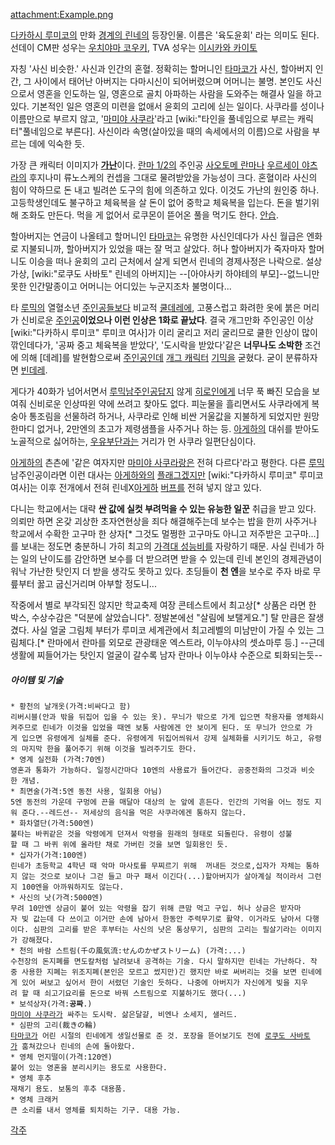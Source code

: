 attachment:Example.png


[[다카하시 루미코]]의 만화 [[경계의 린네]]의 등장인물. 이름은 '육도윤회' 라는 의미도 된다. 선데이 CM판 성우는 [[우치야마 코우키]], TVA 성우는 [[이시카와 카이토]]

자칭 '사신 비슷한.' 사신과 인간의 혼혈. 정확히는 할머니인 [[타마코]]가 사신, 할아버지 인간, 그 사이에서 태어난 아버지는 다마시신이 되어버렸으며 어머니는 불명. 본인도 사신으로서 영혼을 인도하는 일, 영혼으로 골치 아파하는 사람을 도와주는 해결사 일을 하고있다. 기본적인 일은 영혼의 미련을 없애서 윤회의 고리에 싣는 일이다. 사쿠라를 성이나 이름만으로 부르지 않고, '[[마미야 사쿠라]]'라고 [wiki:"타인을 풀네임으로 부르는 캐릭터"풀네임으로 부른다]. 사신이라 속명(살아있을 때의 속세에서의 이름)으로 사람을 부르는 데에 익숙한 듯.

가장 큰 캐릭터 이미지가 '''[[가난]]'''이다. [[란마 1/2]]의 주인공 [[사오토메 란마]]나 [[우르세이 야츠라]]의 후지나미 류노스케의 컨셉을 그대로 물려받았을 가능성이 크다. 혼혈이라 사신의 힘이 약하므로 돈 내고 빌려쓴 도구의 힘에 의존하고 있다. 이것도 가난의 원인중 하나. 고등학생인데도 불구하고 체육복을 살 돈이 없어 중학교 체육복을 입는다. 돈을 벌기위해 조화도 만든다. 먹을 게 없어서 로쿠몬이 뜯어온 풀을 먹기도 한다. [[안습]].

할아버지는 연금이 나올테고 할머니인 [[타마코]]는 유명한 사신인데다가 사신 월급은 엔화로 지불되니까, 할아버지가 있었을 때는 잘 먹고 살았다. 허나 할아버지가 죽자마자 할머니도 이승을 떠나 윤회의 고리 근처에서 살게 되면서 린네의 경제사정은 나락으로. 설상가상, [wiki:"로쿠도 사바토" 린네의 아버지]는 --[아야사키 하야테의 부모]--없느니만 못한 인간말종이고 어머니는 어디있는 누군지조차 불명이다...

타 [[루믹]]의 열혈소년 [[주인공]]들보다 비교적 [[쿨데레]]에, 고풍스럽고 화려한 옷에 붉은 머리가 신비로운 [[주인공]]'''이었으나 이런 인상은 1화로 끝났다'''. 결국 개그만화 주인공인 이상 [wiki:"다카하시 루미코" 루미코 여사]가 이리 굴리고 저리 굴리므로 쿨한 인상이 많이 깎인데다가, '공짜 중고 체육복을 받았다', '도시락을 받았다'같은 '''너무나도 소박한''' 조건에 의해 [데레]를 발현함으로써 [[주인공]]인데 [[개그 캐릭터]] [[기믹]]을 굳혔다. 굳이 분류하자면 [[빈데레]].

게다가 40화가 넘어서면서 [[루믹]]남주인공답지 않게 [[히로인]]에게 너무 푹 빠진 모습을 보여줘 신비로운 인상따윈 약에 쓰려고 찾아도 없다. 피눈물을 흘리면서도 사쿠라에게 복숭아 통조림을 선물하려 하거나, 사쿠라로 인해 비싼 거울값을 지불하게 되었지만 원망 한마디 없거나, 2만엔의 초고가 제령샘플을 사주거나 하는 등. [[아게하]]의 대쉬를 받아도 노골적으로 싫어하는, [[우유부단]]과는 거리가 먼 사쿠라 일편단심이다.

[[아게하]]의 츤츤에 '같은 여자지만 [[마미야 사쿠라]]랑은 전혀 다르다'라고 평한다. 다른 [[루믹]] 남주인공이라면 이런 대사는 [[아게하]]와의 [[플래그]]겠지만 [wiki:"다카하시 루미코" 루미코 여사]는 이후 전개에서 전혀 린네X[[아게하]] [[버프]]를 전혀 넣지 않고 있다.

다니는 학교에서는 대략 '''싼 값에 실컷 부려먹을 수 있는 유능한 일꾼''' 취급을 받고 있다. 의뢰만 하면 온갖 괴상한 초자연현상을 죄다 해결해주는데 보수는 밥을 한끼 사주거나 학교에서 수확한 고구마 한 상자[* 그것도 멀쩡한 고구마도 아니고 저주받은 고구마...]를 보내는 정도면 충분하니 가히 최고의 [[가격대 성능비]]를 자랑하기 때문. 사실 린네가 하는 일의 난이도를 감안하면 보수를 더 받으려면 받을 수 있는데 린네 본인의 경제관념이 워낙 가난한 탓인지 더 받을 생각도 못하고 있다. 초딩들이 '''천 엔'''을 보수로 주자 바로 무릎부터 꿇고 굽신거리며 아부할 정도니...

작중에서 별로 부각되진 않지만 학교축제 여장 콘테스트에서 최고상[* 상품은 라면 한 박스, 수상수감은 "덕분에 살았습니다". 정발본에선 "살림에 보탤게요."] 탈 만큼은 잘생겼다. 사실 얼굴 그림체 부터가 루미코 세계관에서 최고레벨의 미남만이 가질 수 있는 그림체다.[* 란마에서 란마를 외모로 관광태운 엑스트라, 이누야샤의 셋쇼마루 등.] --근데 생활에 찌들어가는 탓인지 얼굴이 갈수록 남자 란마나 이누야샤 수준으로 퇴화되는듯--

===== 아이템 및 기술 =====
 * 황천의 날개옷(가격:비싸다고 함)
 리버시블(안과 밖을 뒤집어 입을 수 있는 옷). 무늬가 밖으로 가게 입으면 착용자를 영체화시켜주므로 린네가 이것을 입었을 때엔 보통 사람에겐 안 보이게 된다. 또 무늬가 안으로 가게 입으면 유령에게 실체를 준다. 유령에게 뒤집어씌워서 강제 실체화를 시키기도 하고, 유령의 마지막 한을 풀어주기 위해 이것을 빌려주기도 한다.
 * 영계 실전화 (가격:70엔)
 영혼과 통화가 가능하다. 일정시간마다 10엔의 사용료가 들어간다. 공중전화의 그것과 비슷한 개념.
 * 최면술(가격:5엔 동전 사용, 일회용 아님)
 5엔 동전의 가운데 구멍에 끈을 매달아 대상의 눈 앞에 흔든다. 인간의 기억을 어느 정도 지워 준다.--레드선-- 저세상의 음식을 먹은 사쿠라에겐 통하지 않는다.
 * 화차열단(가격:500엔)
 불타는 바퀴같은 것을 악령에게 던져서 악령을 원래의 형태로 되돌린다. 유령이 성불할 때 그 바퀴 위에 올라탄 채로 가버린 것을 보면 일회용인 듯.
 * 십자가(가격:100엔)
 린네가 초등학교 4학년 때 악마 마사토를 무찌르기 위해  꺼내든 것으로,십자가 자체는 통하지 않는 것으로 보이나 그걷 들고 마구 패서 이긴다(...)할아버지가 살아계실 적이라서 그런지 100엔을 아까워하지도 않는다.
 * 사신의 낫(가격:5000엔)
 무려 10만엔 상금이 붙어 있는 악령을 잡기 위해 큰맘 먹고 구입. 허나 상금은 받자마자 빚 값는데 다 쓰이고 이거만 손에 남아서 한동안 주력무기로 활약. 이거라도 남아서 다행이다. 심판의 고리를 받은 후부터는 사신의 낫은 통상무기, 심판의 고리는 필살기라는 이미지가 강해졌다.
 * 천의 바람 스트림(千の風気流:せんのかぜストリーム) (가격:...)
 수천장의 돈지폐를 면도칼처럼 날려보내 공격하는 기술. 다시 말하지만 린네는 가난하다. 작중 사용한 지폐는 위조지폐(본인은 모르고 썼지만)긴 했지만 바로 써버리는 것을 보면 린네에게 있어 써보고 싶어서 한이 서렸던 기술인 듯하다. 나중에 아버지가 자신에게 빚을 지우려 할 때 쇠고기요리를 돈으로 바꿔 스트림으로 지불하기도 했다(...)
 * 보석상자(가격:'''공짜'''.)
 [[마미야 사쿠라]]가 싸주는 도시락. 삶은달걀, 비엔나 소세지, 샐러드.
 * 심판의 고리(裁きの輪)
 [[타마코]]가 어린 시절의 린네에게 생일선물로 준 것. 포장을 뜯어보기도 전에 [[로쿠도 사바토]]가 훔쳐갔으나 린네의 손에 돌아왔다.
 * 영체 먼지떨이(가격:120엔)
 붙어 있는 영혼을 분리시키는 용도로 사용한다.
 * 영체 후추
 재채기 용도. 보통의 후추 대용품.
 * 영체 크래커
 큰 소리를 내서 영체를 퇴치하는 기구. 대용 가능.

[[각주]]

